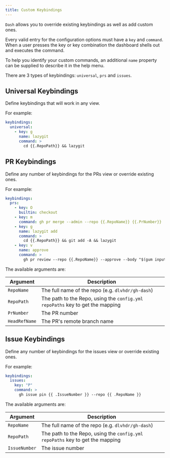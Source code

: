 ```yaml
---
title: Custom Keybindings
---
```


`Dash` allows you to override existing keybindings as well as add custom ones.

Every valid entry for the configuration options must have a `key` and `command`.
When a user presses the key or key combination the dashboard shells out and executes the command.

To help you identify your custom commands, an additional `name` property can be supplied to describe it in the help menu.

There are 3 types of keybindings: `universal`, `prs` and `issues`.

## Universal Keybindings

Define keybindings that will work in any view.

For example:

```yaml
keybindings:
  universal:
    - key: g
      name: lazygit
      command: >
        cd {{.RepoPath}} && lazygit
```

## PR Keybindings

Define any number of keybindings for the PRs view or override existing ones.

For example:

```yaml
keybindings:
  prs:
    - key: O
      builtin: checkout
    - key: m
      command: gh pr merge --admin --repo {{.RepoName}} {{.PrNumber}}
    - key: g
      name: lazygit add
      command: >
        cd {{.RepoPath}} && git add -A && lazygit
    - key: v
      name: approve
      command: >
        gh pr review --repo {{.RepoName}} --approve --body "$(gum input --prompt='Approval Comment: ')" {{.PrNumber}}
```

The available arguments are:

| Argument      | Description                                                                     |
| ------------- | ------------------------------------------------------------------------------- |
| `RepoName`    | The full name of the repo (e.g. `dlvhdr/gh-dash`)                               |
| `RepoPath`    | The path to the Repo, using the `config.yml` `repoPaths` key to get the mapping |
| `PrNumber`    | The PR number                                                                   |
| `HeadRefName` | The PR's remote branch name                                                     |

## Issue Keybindings

Define any number of keybindings for the issues view or override existing ones.

For example:

```yaml
keybindings:
  issues:
    key: "P"
    command: >
      gh issue pin {{ .IssueNumber }} --repo {{ .RepoName }}
```

The available arguments are:

| Argument      | Description                                                                     |
| ------------- | ------------------------------------------------------------------------------- |
| `RepoName`    | The full name of the repo (e.g. `dlvhdr/gh-dash`)                               |
| `RepoPath`    | The path to the Repo, using the `config.yml` `repoPaths` key to get the mapping |
| `IssueNumber` | The issue number                                                                |
